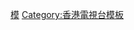 {{Catnav|頁面分類|...|電視模板|香港電視模板|香港電視台模板‎}}

[[Category:電視廣播有限公司|模]]
[[Category:香港電視台模板|Category:香港電視台模板]]